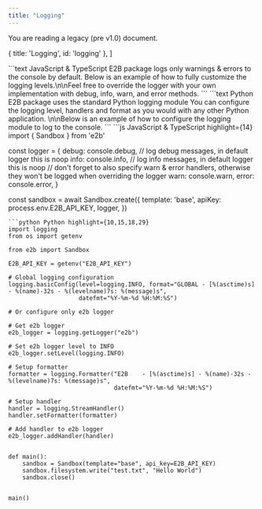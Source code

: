 ```yaml
---
title: "Logging"
---
```


<Callout icon="circle-exclamation" color="#ff8800" iconType="regular">You are reading a legacy (pre v1.0) document.</Callout>


  { title: 'Logging', id: 'logging' },
]

<CodeGroup>
  ```text JavaScript & TypeScript
  E2B package logs only warnings & errors to the console by default. Below is an example of how to fully customize the logging levels.\n\nFeel free to override the logger with your own implementation with debug, info, warn, and error methods.
  ```
  ```text Python
  E2B package uses the standard Python logging module You can configure the logging level, handlers and format as you would with any other Python application. \n\nBelow is an example of how to configure the logging module to log to the console.
  ```
</CodeGroup>

<CodeGroup>
```js JavaScript & TypeScript highlight={14}
import { Sandbox } from 'e2b'

const logger = {
  debug: console.debug, // log debug messages, in default logger this is noop
  info: console.info, // log info messages, in default logger this is noop
  // don't forget to also specify warn & error handlers, otherwise they won't be logged when overriding the logger
  warn: console.warn,
  error: console.error,
}

const sandbox = await Sandbox.create({
  template: 'base',
  apiKey: process.env.E2B_API_KEY,
  logger,
})
```
```python Python highlight={10,15,18,29}
import logging
from os import getenv

from e2b import Sandbox

E2B_API_KEY = getenv("E2B_API_KEY")

# Global logging configuration
logging.basicConfig(level=logging.INFO, format="GLOBAL - [%(asctime)s] - %(name)-32s - %(levelname)7s: %(message)s",
                    datefmt="%Y-%m-%d %H:%M:%S")

# Or configure only e2b logger

# Get e2b logger
e2b_logger = logging.getLogger("e2b")

# Set e2b logger level to INFO
e2b_logger.setLevel(logging.INFO)

# Setup formatter
formatter = logging.Formatter("E2B    - [%(asctime)s] - %(name)-32s - %(levelname)7s: %(message)s",
                              datefmt="%Y-%m-%d %H:%M:%S")

# Setup handler
handler = logging.StreamHandler()
handler.setFormatter(formatter)

# Add handler to e2b logger
e2b_logger.addHandler(handler)


def main():
    sandbox = Sandbox(template="base", api_key=E2B_API_KEY)
    sandbox.filesystem.write("test.txt", "Hello World")
    sandbox.close()


main()
```
</CodeGroup>
